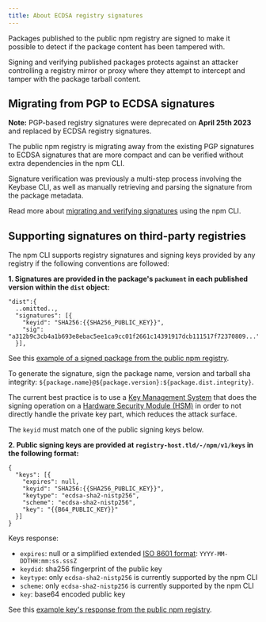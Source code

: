 ```yaml
---
title: About ECDSA registry signatures
---
```


Packages published to the public npm registry are signed to make it possible to detect if the package content has been tampered with.

Signing and verifying published packages protects against an attacker controlling a registry mirror or proxy where they attempt to intercept and tamper with the package tarball content.

## Migrating from PGP to ECDSA signatures

<Note>

**Note:** PGP-based registry signatures were deprecated on **April 25th 2023** and replaced by ECDSA registry signatures.

</Note>

The public npm registry is migrating away from the existing PGP signatures to ECDSA signatures that are more compact and can be verified without extra dependencies in the npm CLI.

Signature verification was previously a multi-step process involving the Keybase CLI, as well as manually retrieving and parsing the signature from the package metadata.

Read more about <a href="/verifying-registry-signatures">migrating and verifying signatures</a> using the npm CLI.

## Supporting signatures on third-party registries

The npm CLI supports registry signatures and signing keys provided by any registry if the following conventions are followed:

**1. Signatures are provided in the package's `packument` in each published version within the `dist` object:**

  ```
  "dist":{
    ..omitted..,
    "signatures": [{
      "keyid": "SHA256:{{SHA256_PUBLIC_KEY}}",
      "sig": "a312b9c3cb4a1b693e8ebac5ee1ca9cc01f2661c14391917dcb111517f72370809..."
    }],
  ```

See this <a href="https://registry.npmjs.org/light-cycle/1.4.3" target="_blank">example of a signed package from the public npm registry</a>.

To generate the signature, sign the package name, version and tarball sha integrity: `${package.name}@${package.version}:${package.dist.integrity}`.

The current best practice is to use a <a href="https://en.wikipedia.org/wiki/Key_management#Key_management_system" target="_blank">Key Management System</a> that does the signing operation on a <a href="https://en.wikipedia.org/wiki/Hardware_security_module" target="_blank">Hardware Security Module (HSM)</a> in order to not directly handle the private key part, which reduces the attack surface.

The `keyid` must match one of the public signing keys below.

**2. Public signing keys are provided at `registry-host.tld/-/npm/v1/keys` in the following format:**

  ```
  {
    "keys": [{
      "expires": null,
      "keyid": "SHA256:{{SHA256_PUBLIC_KEY}}",
      "keytype": "ecdsa-sha2-nistp256",
      "scheme": "ecdsa-sha2-nistp256",
      "key": "{{B64_PUBLIC_KEY}}"
    }]
  }
  ```

Keys response:

- `expires`: null or a simplified extended <a href="https://en.wikipedia.org/wiki/ISO_8601" target="_blank">ISO 8601 format</a>: `YYYY-MM-DDTHH:mm:ss.sssZ`
- `keydid`: sha256 fingerprint of the public key
- `keytype`: only `ecdsa-sha2-nistp256` is currently supported by the npm CLI
- `scheme`: only `ecdsa-sha2-nistp256` is currently supported by the npm CLI
- `key`: base64 encoded public key

See this <a href="https://registry.npmjs.org/-/npm/v1/keys" target="_blank">example key's response from the public npm registry</a>.
